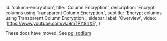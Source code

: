 
  id: 'column-encryption',
  title: 'Column Encryption',
  description: 'Encrypt columns using Transparent Column Encryption.',
  subtitle: 'Encrypt columns using Transparent Column Encryption.',
  sidebar_label: 'Overview',
  video: 'https://www.youtube.com/v/J9mTPY8rIXE',
}

These docs have moved. See [pg_sodium](/docs/guides/database/extensions/pgsodium)


